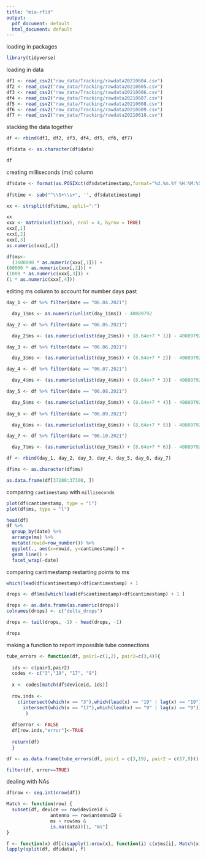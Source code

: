 ```yaml
---
title: "mia-rfid"
output:
  pdf_document: default
  html_document: default
---
```


loading in packages
```r
library(tidyverse)

```

loading in data
```r
df1 <- read_csv2("raw_data/Tracking/rawdata20210604.csv")
df2 <- read_csv2("raw_data/Tracking/rawdata20210605.csv")
df3 <- read_csv2("raw_data/Tracking/rawdata20210606.csv")
df4 <- read_csv2("raw_data/Tracking/rawdata20210607.csv")
df5 <- read_csv2("raw_data/Tracking/rawdata20210608.csv")
df6 <- read_csv2("raw_data/Tracking/rawdata20210609.csv")
df7 <- read_csv2("raw_data/Tracking/rawdata20210610.csv")
```

stacking the data together
```r
df <- rbind(df1, df2, df3, df4, df5, df6, df7)

df$data <- as.character(df$data)

df
```

creating milliseconds (ms) column
```r
df$date <- format(as.POSIXct(df$datetimestamp,format="%d.%m.%Y %H:%M:%S:%OS"),"%m.%d.%Y")
  
df$time <- sub("^\\S+\\s+", '', df$datetimestamp)

xx <- strsplit(df$time, split=":")

xx
xxx <- matrix(unlist(xx), ncol = 4, byrow = TRUE)
xxx[,1]
xxx[,2]
xxx[,3]
as.numeric(xxx[,4])

df$ms<-
  (3600000 * as.numeric(xxx[,1])) +
(60000 * as.numeric(xxx[,2])) +
(1000 * as.numeric(xxx[,3])) +
(1 * as.numeric(xxx[,4]))
```

editing ms column to account for number days past
```r
day_1 <- df %>% filter(date == "06.04.2021")

  day_1$ms <- as.numeric(unlist(day_1$ms)) - 40089792

day_2 <- df %>% filter(date == "06.05.2021")

  day_2$ms <- (as.numeric(unlist(day_2$ms)) + (8.64e+7 * 1)) - 40089792

day_3 <- df %>% filter(date == "06.06.2021")

  day_3$ms <- (as.numeric(unlist(day_3$ms)) + (8.64e+7 * 2)) - 40089792

day_4 <- df %>% filter(date == "06.07.2021")

  day_4$ms <- (as.numeric(unlist(day_4$ms)) + (8.64e+7 * 3)) - 40089792

day_5 <- df %>% filter(date == "06.08.2021")

  day_5$ms <- (as.numeric(unlist(day_5$ms)) + (8.64e+7 * 4)) - 40089792
  
day_6 <- df %>% filter(date == "06.09.2021")

  day_6$ms <- (as.numeric(unlist(day_6$ms)) + (8.64e+7 * 5)) - 40089792

day_7 <- df %>% filter(date == "06.10.2021")

  day_7$ms <- (as.numeric(unlist(day_7$ms)) + (8.64e+7 * 6)) - 40089792

df <- rbind(day_1, day_2, day_3, day_4, day_5, day_6, day_7)

df$ms <- as.character(df$ms)

as.data.frame(df[37200:37300, ])
```

comparing `cantimestamp` with `milliseconds`
```r
plot(df$cantimestamp, type = "l")
plot(df$ms, type = "l")

```
```r
head(df)
df %>% 
  group_by(date) %>%
  arrange(ms) %>%
  mutate(rowid=row_number()) %>%
  ggplot(., aes(x=rowid, y=cantimestamp)) +
  geom_line() +
  facet_wrap(~date)
```

comparing cantimestamp restarting points to ms
```r
which(lead(df$cantimestamp)<df$cantimestamp) + 1 

drops <- df$ms[which(lead(df$cantimestamp)<df$cantimestamp) + 1 ]

drops <- as.data.frame(as.numeric(drops))
colnames(drops) <- c("delta_drops")

drops <- tail(drops, -1) - head(drops, -1)

drops
```
making a function to report impossible tube connections
```r
tube_errors <- function(df, pair1=c(1,2), pair2=c(3,4)){
  
  ids <- c(pair1,pair2)
  codes <- c("3","19", "17", "9")
  
  x <- codes[match(df$deviceid, ids)]
  
  row.inds <-
    c(intersect(which(x == "3"),which(lead(x) == "19" | lag(x) == "19")),
      intersect(which(x == "17"),which(lead(x) == "9" | lag(x) == "9"))
       )
  
  df$error <- FALSE
  df[row.inds,"error"]<-TRUE
  
  return(df)
  }

df <- as.data.frame(tube_errors(df, pair1 = c(3,19), pair2 = c(17,9)))

filter(df, error==TRUE)

```

dealing with NAs
```r
df$row <- seq.int(nrow(df)) 

Match <- function(row) {
  subset(df, device == row$deviceid & 
                antenna == row$antennaID &
                ms > row$ms &
                is.na(data))[1, "ms"]
}

f <- function(x) df[c(sapply(1:nrow(x), function(i) c(x$ms[i], Match(x[i, ])))), ]
lapply(split(df, df$data), f)
```

























